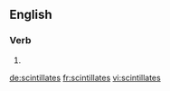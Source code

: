 
==English==

===Verb===
{{head|en|verb form}}

# {{en-third-person singular of|scintillate}}

[[de:scintillates]]
[[fr:scintillates]]
[[vi:scintillates]]